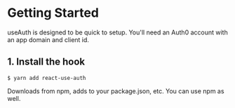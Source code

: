 
# Getting Started

useAuth is designed to be quick to setup. You'll need an Auth0 account with an app domain and client id.


## 1. Install the hook

```
$ yarn add react-use-auth
```

Downloads from npm, adds to your package.json, etc. You can use npm as well.


